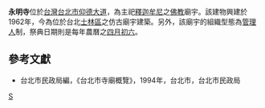 {{Otheruses|显通寺|subject=位于[[台湾|台湾]][[台北|台北]]的'''永明寺'''|other=[[山西|山西]][[五台县|五台县]]的永明寺}}
'''永明寺'''位於[[台灣|台灣]][[台北市|台北市]][[仰德大道|仰德大道]]，為主祀[[釋迦牟尼|釋迦牟尼]]之[[佛教|佛教]]廟宇。該建物興建於1962年，今為位於台北[[士林區|士林區]]之仿古廟宇建築。另外，該廟宇的組織型態為[[管理人|管理人]]制，祭典日期則是每年農曆之[[四月初六|四月初六]]。

==參考文獻==
*台北市民政局編，《台北市寺廟概覽》，1994年，台北市，台北市民政局

[[Category:台北市佛寺|S]]